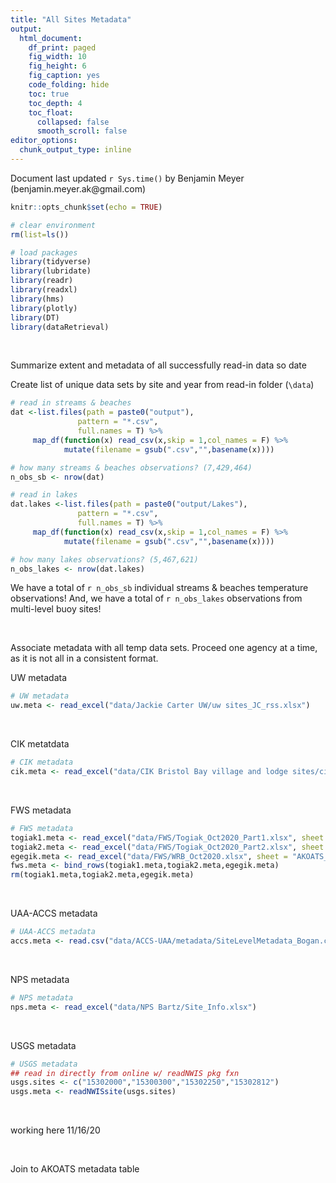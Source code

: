 ```yaml
---
title: "All Sites Metadata"
output:
  html_document: 
    df_print: paged
    fig_width: 10
    fig_height: 6
    fig_caption: yes
    code_folding: hide
    toc: true
    toc_depth: 4
    toc_float:
      collapsed: false
      smooth_scroll: false
editor_options: 
  chunk_output_type: inline
---
```


Document last updated `r Sys.time()` by Benjamin Meyer (benjamin.meyer.ak@gmail.com)

```r
knitr::opts_chunk$set(echo = TRUE)

# clear environment
rm(list=ls())

# load packages
library(tidyverse)
library(lubridate)
library(readr)
library(readxl)
library(hms)
library(plotly)
library(DT)
library(dataRetrieval)
```

<br>

Summarize extent and metadata of all successfully read-in data so date

Create list of unique data sets by site and year from read-in folder (`\data`)
```r

# read in streams & beaches
dat <-list.files(path = paste0("output"),
               pattern = "*.csv", 
               full.names = T) %>%
     map_df(function(x) read_csv(x,skip = 1,col_names = F) %>% 
            mutate(filename = gsub(".csv","",basename(x))))

# how many streams & beaches observations? (7,429,464)
n_obs_sb <- nrow(dat)

# read in lakes
dat.lakes <-list.files(path = paste0("output/Lakes"),
               pattern = "*.csv", 
               full.names = T) %>%
     map_df(function(x) read_csv(x,skip = 1,col_names = F) %>% 
            mutate(filename = gsub(".csv","",basename(x))))

# how many lakes observations? (5,467,621)
n_obs_lakes <- nrow(dat.lakes)

```


We have a total of `r n_obs_sb` individual streams & beaches temperature observations!  And, we have a total of `r n_obs_lakes` observations from multi-level buoy sites!

<br>

Associate metadata with all temp data sets.  Proceed one agency at a time, as it is not all in a consistent format.

UW metadata
```r
# UW metadata
uw.meta <- read_excel("data/Jackie Carter UW/uw sites_JC_rss.xlsx")

```

<br>

CIK metatdata
```r

# CIK metadata
cik.meta <- read_excel("data/CIK Bristol Bay village and lodge sites/cik_metadata/CIK Bristol Bay village and lodge sites.xlsx")

```

<br>

FWS metadata
```r
# FWS metadata
togiak1.meta <- read_excel("data/FWS/Togiak_Oct2020_Part1.xlsx", sheet = "AKOATS_metadata")
togiak2.meta <- read_excel("data/FWS/Togiak_Oct2020_Part2.xlsx", sheet = "AKOATS_metadata")
egegik.meta <- read_excel("data/FWS/WRB_Oct2020.xlsx", sheet = "AKOATS_metadata")
fws.meta <- bind_rows(togiak1.meta,togiak2.meta,egegik.meta)
rm(togiak1.meta,togiak2.meta,egegik.meta)

```

<br>

UAA-ACCS metadata
```r
# UAA-ACCS metadata
accs.meta <- read.csv("data/ACCS-UAA/metadata/SiteLevelMetadata_Bogan.csv")

```

<br>

NPS metadata
```r
# NPS metadata
nps.meta <- read_excel("data/NPS Bartz/Site_Info.xlsx")

```

<br>

USGS metadata
```r
# USGS metadata
## read in directly from online w/ readNWIS pkg fxn
usgs.sites <- c("15302000","15300300","15302250","15302812")
usgs.meta <- readNWISsite(usgs.sites)

```

<br>

working here 11/16/20


<br>

Join to AKOATS metadata table
